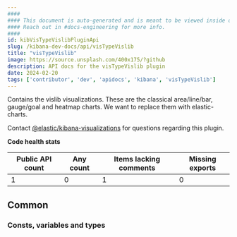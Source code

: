 ```yaml
---
####
#### This document is auto-generated and is meant to be viewed inside our experimental, new docs system.
#### Reach out in #docs-engineering for more info.
####
id: kibVisTypeVislibPluginApi
slug: /kibana-dev-docs/api/visTypeVislib
title: "visTypeVislib"
image: https://source.unsplash.com/400x175/?github
description: API docs for the visTypeVislib plugin
date: 2024-02-20
tags: ['contributor', 'dev', 'apidocs', 'kibana', 'visTypeVislib']
---
```


Contains the vislib visualizations. These are the classical area/line/bar, gauge/goal and heatmap charts. We want to replace them with elastic-charts.

Contact [@elastic/kibana-visualizations](https://github.com/orgs/elastic/teams/kibana-visualizations) for questions regarding this plugin.

**Code health stats**

| Public API count  | Any count | Items lacking comments | Missing exports |
|-------------------|-----------|------------------------|-----------------|
| 1 | 0 | 1 | 0 |

## Common

### Consts, variables and types
<DocDefinitionList data={visTypeVislibObj.common.misc}/>

